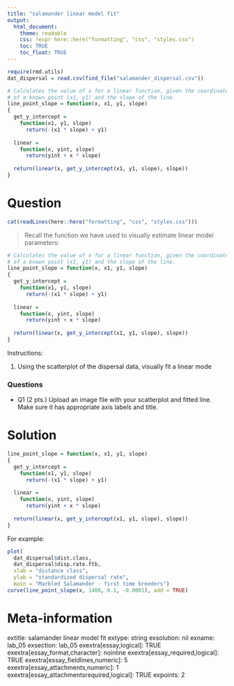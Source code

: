 ```yaml
---
title: "salamander linear model fit"
output:  
  html_document:
    theme: readable
    css: !expr here::here("formatting", "css", "styles.css")
    toc: TRUE
    toc_float: TRUE
---
```



```r
require(rmd.utils)
dat_dispersal = read.csv(find_file("salamander_dispersal.csv"))

# Calculates the value of x for a linear function, given the coordinates
# of a known point (x1, y1) and the slope of the line.
line_point_slope = function(x, x1, y1, slope)
{
  get_y_intercept = 
    function(x1, y1, slope) 
      return(-(x1 * slope) + y1)
  
  linear = 
    function(x, yint, slope) 
      return(yint + x * slope)
  
  return(linear(x, get_y_intercept(x1, y1, slope), slope))
}
```


Question
========

```r
cat(readLines(here::here("formatting", "css", "styles.css")))
```


> Recall the function we have used to visually estimate linear model parameters:

```r
# Calculates the value of x for a linear function, given the coordinates
# of a known point (x1, y1) and the slope of the line.
line_point_slope = function(x, x1, y1, slope)
{
  get_y_intercept = 
    function(x1, y1, slope) 
      return(-(x1 * slope) + y1)
  
  linear = 
    function(x, yint, slope) 
      return(yint + x * slope)
  
  return(linear(x, get_y_intercept(x1, y1, slope), slope))
}
```


Instructions:

1. Using the scatterplot of the dispersal data, visually fit a linear mode


<div class="questionborder">
### Questions

- Q1 (2 pts.) Upload an image file with your scatterplot and fitted line.  Make sure it has appropriate axis labels and title.

</div>




Solution
========

```r
line_point_slope = function(x, x1, y1, slope)
{
  get_y_intercept = 
    function(x1, y1, slope) 
      return(-(x1 * slope) + y1)
  
  linear = 
    function(x, yint, slope) 
      return(yint + x * slope)
  
  return(linear(x, get_y_intercept(x1, y1, slope), slope))
}
```

For example:

```r
plot(
  dat_dispersal$dist.class,
  dat_dispersal$disp.rate.ftb,
  xlab = "distance class", 
  ylab = "standardized dispersal rate", 
  main = "Marbled Salamander - first time breeders")
curve(line_point_slope(x, 1400, 0.1, -0.0001), add = TRUE)

```





Meta-information
================
extitle: salamander linear model fit
extype: string
exsolution: nil
exname: lab_05
exsection: lab_05
exextra[essay,logical]: TRUE
exextra[essay_format,character]: noinline
exextra[essay_required,logical]: TRUE
exextra[essay_fieldlines,numeric]: 5
exextra[essay_attachments,numeric]: 1
exextra[essay_attachmentsrequired,logical]: TRUE
expoints: 2
